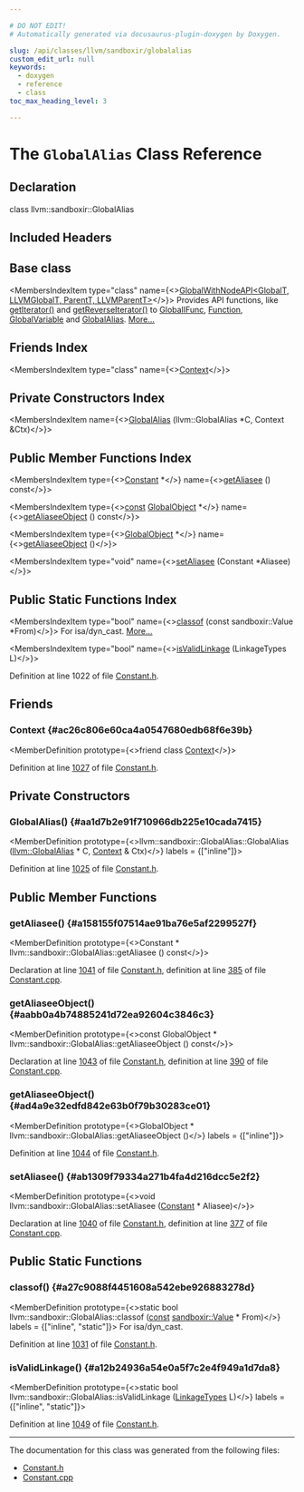 ```yaml
---

# DO NOT EDIT!
# Automatically generated via docusaurus-plugin-doxygen by Doxygen.

slug: /api/classes/llvm/sandboxir/globalalias
custom_edit_url: null
keywords:
  - doxygen
  - reference
  - class
toc_max_heading_level: 3

---
```





# The `GlobalAlias` Class Reference

<DoxygenPage pluginConfig={pluginConfig}>



## Declaration

<CodeBlock>class llvm::sandboxir::GlobalAlias</CodeBlock>

## Included Headers

<IncludesList>
<IncludesListItem
  filePath="llvm/SandboxIR/Constant.h"
  permalink="/docs/api/files/include/include/llvm/include/llvm/sandboxir/constant-h"
  isLocal="true" />
</IncludesList>

## Base class

<MembersIndex>

<MembersIndexItem
  type="class"
  name={<><a href="/docs/api/classes/llvm/sandboxir/globalwithnodeapi">GlobalWithNodeAPI&lt;GlobalT, LLVMGlobalT, ParentT, LLVMParentT&gt;</a></>}>
Provides API functions, like <a href="/docs/api/classes/llvm/sandboxir/globalwithnodeapi/#a6ca3df0dddca4fe048a4bdb535362010">getIterator()</a> and <a href="/docs/api/classes/llvm/sandboxir/globalwithnodeapi/#ac80dadfb9db2288710b8d145fe27ad84">getReverseIterator()</a> to <a href="/docs/api/classes/llvm/sandboxir/globalifunc">GlobalIFunc</a>, <a href="/docs/api/classes/llvm/sandboxir/function">Function</a>, <a href="/docs/api/classes/llvm/sandboxir/globalvariable">GlobalVariable</a> and <a href="/docs/api/classes/llvm/sandboxir/globalalias">GlobalAlias</a>. <a href="/docs/api/classes/llvm/sandboxir/globalwithnodeapi/#details">More...</a>
</MembersIndexItem>

</MembersIndex>

## Friends Index

<MembersIndex>

<MembersIndexItem
  type="class"
  name={<><a href="#ac26c806e60ca4a0547680edb68f6e39b">Context</a></>}>
</MembersIndexItem>

</MembersIndex>

## Private Constructors Index

<MembersIndex>

<MembersIndexItem
  name={<><a href="#aa1d7b2e91f710966db225e10cada7415">GlobalAlias</a> (llvm::GlobalAlias &#42;C, Context &amp;Ctx)</>}>
</MembersIndexItem>

</MembersIndex>

## Public Member Functions Index

<MembersIndex>

<MembersIndexItem
  type={<><a href="/docs/api/classes/llvm/sandboxir/constant">Constant</a> &#42;</>}
  name={<><a href="#a158155f07514ae91ba76e5af2299527f">getAliasee</a> () const</>}>
</MembersIndexItem>

<MembersIndexItem
  type={<><a href="/docs/api/files/lib/lib/target/lib/target/aarch64/aarch64promoteconstant-cpp/#a90f8350fecae261c25be85d38b451bff">const</a> <a href="/docs/api/classes/llvm/sandboxir/globalobject">GlobalObject</a> &#42;</>}
  name={<><a href="#aabb0a4b74885241d72ea92604c3846c3">getAliaseeObject</a> () const</>}>
</MembersIndexItem>

<MembersIndexItem
  type={<><a href="/docs/api/classes/llvm/sandboxir/globalobject">GlobalObject</a> &#42;</>}
  name={<><a href="#ad4a9e32edfd842e63b0f79b30283ce01">getAliaseeObject</a> ()</>}>
</MembersIndexItem>

<MembersIndexItem
  type="void"
  name={<><a href="#ab1309f79334a271b4fa4d216dcc5e2f2">setAliasee</a> (Constant &#42;Aliasee)</>}>
</MembersIndexItem>

</MembersIndex>

## Public Static Functions Index

<MembersIndex>

<MembersIndexItem
  type="bool"
  name={<><a href="#a27c9088f4451608a542ebe926883278d">classof</a> (const sandboxir::Value &#42;From)</>}>
For isa/dyn&#95;cast. <a href="#a27c9088f4451608a542ebe926883278d">More...</a>
</MembersIndexItem>

<MembersIndexItem
  type="bool"
  name={<><a href="#a12b24936a54e0a5f7c2e4f949a1d7da8">isValidLinkage</a> (LinkageTypes L)</>}>
</MembersIndexItem>

</MembersIndex>


Definition at line 1022 of file <a href="/docs/api/files/include/include/llvm/include/llvm/sandboxir/constant-h">Constant.h</a>.

<SectionDefinition>

## Friends

### Context {#ac26c806e60ca4a0547680edb68f6e39b}

<MemberDefinition
  prototype={<>friend class <a href="/docs/api/classes/llvm/sandboxir/context">Context</a></>}>

Definition at line <a href="/docs/api/files/include/include/llvm/include/llvm/sandboxir/constant-h/#l01027">1027</a> of file <a href="/docs/api/files/include/include/llvm/include/llvm/sandboxir/constant-h">Constant.h</a>.
</MemberDefinition>

</SectionDefinition>

<SectionDefinition>

## Private Constructors

### GlobalAlias() {#aa1d7b2e91f710966db225e10cada7415}

<MemberDefinition
  prototype={<>llvm::sandboxir::GlobalAlias::GlobalAlias (<a href="/docs/api/classes/llvm/globalalias">llvm::GlobalAlias</a> &#42; C, <a href="/docs/api/classes/llvm/sandboxir/context">Context</a> &amp; Ctx)</>}
  labels = {["inline"]}>

Definition at line <a href="/docs/api/files/include/include/llvm/include/llvm/sandboxir/constant-h/#l01025">1025</a> of file <a href="/docs/api/files/include/include/llvm/include/llvm/sandboxir/constant-h">Constant.h</a>.
</MemberDefinition>

</SectionDefinition>

<SectionDefinition>

## Public Member Functions

### getAliasee() {#a158155f07514ae91ba76e5af2299527f}

<MemberDefinition
  prototype={<>Constant &#42; llvm::sandboxir::GlobalAlias::getAliasee () const</>}>

Declaration at line <a href="/docs/api/files/include/include/llvm/include/llvm/sandboxir/constant-h/#l01041">1041</a> of file <a href="/docs/api/files/include/include/llvm/include/llvm/sandboxir/constant-h">Constant.h</a>, definition at line <a href="/docs/api/files/lib/lib/sandboxir/constant-cpp/#l00385">385</a> of file <a href="/docs/api/files/lib/lib/sandboxir/constant-cpp">Constant.cpp</a>.
</MemberDefinition>

### getAliaseeObject() {#aabb0a4b74885241d72ea92604c3846c3}

<MemberDefinition
  prototype={<>const GlobalObject &#42; llvm::sandboxir::GlobalAlias::getAliaseeObject () const</>}>

Declaration at line <a href="/docs/api/files/include/include/llvm/include/llvm/sandboxir/constant-h/#l01043">1043</a> of file <a href="/docs/api/files/include/include/llvm/include/llvm/sandboxir/constant-h">Constant.h</a>, definition at line <a href="/docs/api/files/lib/lib/sandboxir/constant-cpp/#l00390">390</a> of file <a href="/docs/api/files/lib/lib/sandboxir/constant-cpp">Constant.cpp</a>.
</MemberDefinition>

### getAliaseeObject() {#ad4a9e32edfd842e63b0f79b30283ce01}

<MemberDefinition
  prototype={<>GlobalObject &#42; llvm::sandboxir::GlobalAlias::getAliaseeObject ()</>}
  labels = {["inline"]}>

Definition at line <a href="/docs/api/files/include/include/llvm/include/llvm/sandboxir/constant-h/#l01044">1044</a> of file <a href="/docs/api/files/include/include/llvm/include/llvm/sandboxir/constant-h">Constant.h</a>.
</MemberDefinition>

### setAliasee() {#ab1309f79334a271b4fa4d216dcc5e2f2}

<MemberDefinition
  prototype={<>void llvm::sandboxir::GlobalAlias::setAliasee (<a href="/docs/api/classes/llvm/sandboxir/constant">Constant</a> &#42; Aliasee)</>}>

Declaration at line <a href="/docs/api/files/include/include/llvm/include/llvm/sandboxir/constant-h/#l01040">1040</a> of file <a href="/docs/api/files/include/include/llvm/include/llvm/sandboxir/constant-h">Constant.h</a>, definition at line <a href="/docs/api/files/lib/lib/sandboxir/constant-cpp/#l00377">377</a> of file <a href="/docs/api/files/lib/lib/sandboxir/constant-cpp">Constant.cpp</a>.
</MemberDefinition>

</SectionDefinition>

<SectionDefinition>

## Public Static Functions

### classof() {#a27c9088f4451608a542ebe926883278d}

<MemberDefinition
  prototype={<>static bool llvm::sandboxir::GlobalAlias::classof (<a href="/docs/api/files/lib/lib/target/lib/target/aarch64/aarch64promoteconstant-cpp/#a90f8350fecae261c25be85d38b451bff">const</a> <a href="/docs/api/classes/llvm/sandboxir/value">sandboxir::Value</a> &#42; From)</>}
  labels = {["inline", "static"]}>
For isa/dyn&#95;cast.

Definition at line <a href="/docs/api/files/include/include/llvm/include/llvm/sandboxir/constant-h/#l01031">1031</a> of file <a href="/docs/api/files/include/include/llvm/include/llvm/sandboxir/constant-h">Constant.h</a>.
</MemberDefinition>

### isValidLinkage() {#a12b24936a54e0a5f7c2e4f949a1d7da8}

<MemberDefinition
  prototype={<>static bool llvm::sandboxir::GlobalAlias::isValidLinkage (<a href="/docs/api/classes/llvm/globalvalue/#aedfa75f0c85c4aa85b257f066fbea57c">LinkageTypes</a> L)</>}
  labels = {["inline", "static"]}>

Definition at line <a href="/docs/api/files/include/include/llvm/include/llvm/sandboxir/constant-h/#l01049">1049</a> of file <a href="/docs/api/files/include/include/llvm/include/llvm/sandboxir/constant-h">Constant.h</a>.
</MemberDefinition>

</SectionDefinition>

<hr/>

The documentation for this class was generated from the following files:

<ul>
<li><a href="/docs/api/files/include/include/llvm/include/llvm/sandboxir/constant-h">Constant.h</a></li>
<li><a href="/docs/api/files/lib/lib/sandboxir/constant-cpp">Constant.cpp</a></li>
</ul>

</DoxygenPage>
